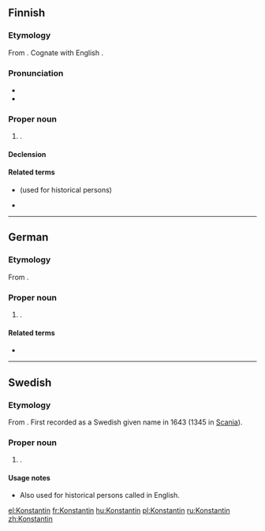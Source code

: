{{also|konstantin|Konštantín}}
==Finnish==

===Etymology===
From {{etyl|la|fi}} {{m|la|Constantinus}}. Cognate with English {{m|en|Constantine}}.

===Pronunciation===
* {{IPA|/ˈkonstɑntin/|lang=fi}}
* {{hyphenation|Kons|tan|tin|lang=fi}}

===Proper noun===
{{fi-proper noun}}

# {{given name|male|lang=fi}}.

====Declension====
{{fi-decl-risti|Konstantin|||a|i=0}}

====Related terms====
* {{l|fi|Konstantinus}} (used for historical persons)
* {{l|fi|Kosti}}

----

==German==

===Etymology===
From {{etyl|la|de}} {{m|la|Constantinus}}.

===Proper noun===
{{head|de|proper noun}}

# {{given name|male|lang=de}}.

====Related terms====
* {{m|de|Konstanze}}

----

==Swedish==

===Etymology===
From {{etyl|la|sv}} {{m|la|Constantinus}}. First recorded as a Swedish given name in 1643 (1345 in [[Scania]]).

===Proper noun===
{{head|sv|proper noun}}

# {{given name|male|lang=sv}}.

====Usage notes====
* Also used for historical persons called {{m|en|Constantine}} in English.

[[el:Konstantin]]
[[fr:Konstantin]]
[[hu:Konstantin]]
[[pl:Konstantin]]
[[ru:Konstantin]]
[[zh:Konstantin]]